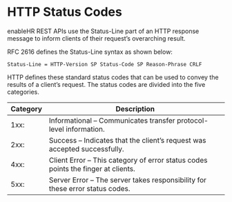 # HTTP Status Codes

enableHR REST APIs use the Status-Line part of an HTTP response message to inform clients of their request’s overarching result.

RFC 2616 defines the Status-Line syntax as shown below:

`Status-Line = HTTP-Version SP Status-Code SP Reason-Phrase CRLF`

HTTP defines these standard status codes that can be used to convey the results of a client’s request. The status codes are divided into the five categories.

| Category | Description                                                                      |
| -------- | -------------------------------------------------------------------------------- |
| 1xx:     | Informational – Communicates transfer protocol-level information.                |
| 2xx:     | Success – Indicates that the client’s request was accepted successfully.         |
| 4xx:     | Client Error – This category of error status codes points the finger at clients. |
| 5xx:     | Server Error – The server takes responsibility for these error status codes.     |
